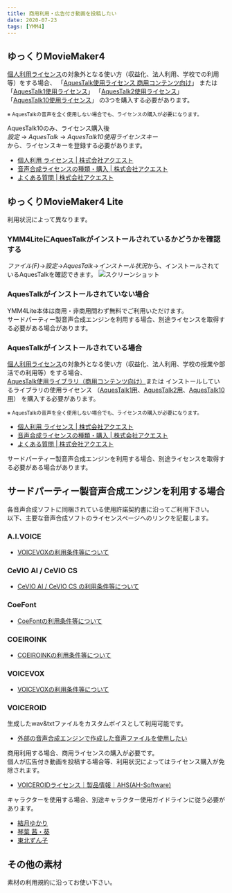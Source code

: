 ```yaml
---
title: 商用利用・広告付き動画を投稿したい
date: 2020-07-23
tags: [YMM4]
---
```

## ゆっくりMovieMaker4
[個人利用ライセンス](https://www.a-quest.com/licence_free.html)の対象外となる使い方（収益化、法人利用、学校での利用等）をする場合、
「[AquesTalk使用ライセンス 商用コンテンツ向け](https://a-quest.shop/items/612f3df7a92a78306d48a4ae)」
または
「[AquesTalk1使用ライセンス](https://a-quest.shop/items/614bc3f6e1fb4c3334301db7)」
「[AquesTalk2使用ライセンス](https://a-quest.shop/items/612ff58684ca6375b53b1123)」
「[AquesTalk10使用ライセンス](https://a-quest.shop/items/612ff52a8696c74781ad4139)」
の3つを購入する必要があります。  

<small>
※ AquesTalkの音声を全く使用しない場合でも、ライセンスの購入が必要になります。
</small>

AquesTalk10のみ、ライセンス購入後  
*設定* → *AquesTalk* → *AquesTalk10使用ライセンスキー*  
から、ライセンスキーを登録する必要があります。

- [個人利用 ライセンス | 株式会社アクエスト](https://www.a-quest.com/licence_free.html)
- [音声合成ライセンスの種類・購入 | 株式会社アクエスト](https://www.a-quest.com/licence.html)
- [よくある質問 | 株式会社アクエスト](https://www.a-quest.com/faq.html)

## ゆっくりMovieMaker4 Lite
利用状況によって異なります。
### YMM4LiteにAquesTalkがインストールされているかどうかを確認する
*ファイル(F)*→*設定*→*AquesTalk*→*インストール状況*から、インストールされているAquesTalkを確認できます。
![スクリーンショット](商用利用・広告付き動画を投稿したい_4820.png)

### AquesTalkがインストールされていない場合
YMM4Lite本体は商用・非商用問わず無料でご利用いただけます。  
サードパーティー製音声合成エンジンを利用する場合、別途ライセンスを取得する必要がある場合があります。

### AquesTalkがインストールされている場合
[個人利用ライセンス](https://www.a-quest.com/licence_free.html)の対象外となる使い方（収益化、法人利用、学校の授業や部活での利用等）をする場合、
[AquesTalk使用ライブラリ（商用コンテンツ向け）](https://a-quest.shop/items/612f3df7a92a78306d48a4ae)または
インストールしているライブラリの使用ライセンス
（[AquesTalk1用](https://a-quest.shop/items/614bc3f6e1fb4c3334301db7)、[AquesTalk2用](https://a-quest.shop/items/612ff58684ca6375b53b1123)、[AquesTalk10用](https://a-quest.shop/items/612ff52a8696c74781ad4139)）
を購入する必要があります。

<small>
※ AquesTalkの音声を全く使用しない場合でも、ライセンスの購入が必要になります。
</small>

- [個人利用 ライセンス | 株式会社アクエスト](https://www.a-quest.com/licence_free.html)
- [音声合成ライセンスの種類・購入 | 株式会社アクエスト](https://www.a-quest.com/licence.html)
- [よくある質問 | 株式会社アクエスト](https://www.a-quest.com/faq.html)

サードパーティー製音声合成エンジンを利用する場合、別途ライセンスを取得する必要がある場合があります。

## サードパーティー製音声合成エンジンを利用する場合
各音声合成ソフトに同梱されている使用許諾契約書に沿ってご利用下さい。  
以下、主要な音声合成ソフトのライセンスページへのリンクを記載します。  

### A.I.VOICE
- [VOICEVOXの利用条件等について](/ymm4/faq/ゆっくりボイス/AIVOICEを使用する/#利用条件等)

### CeVIO AI / CeVIO CS
- [CeVIO AI / CeVIO CS の利用条件等について](/ymm4/faq/ゆっくりボイス/CeVIOを使用する/#利用条件等)

### CoeFont
- [CoeFontの利用条件等について](/ymm4/faq/ゆっくりボイス/CoeFontを利用する/#利用条件等)

### COEIROINK
- [COEIROINKの利用条件等について](/ymm4/faq/ゆっくりボイス/COEIROINK使用する/#利用条件等)

### VOICEVOX
- [VOICEVOXの利用条件等について](/ymm4/faq/ゆっくりボイス/VOICEVOXを使用する/#利用条件等)

### VOICEROID
生成したwav&txtファイルをカスタムボイスとして利用可能です。
- [外部の音声合成エンジンで作成した音声ファイルを使用したい](/faq/ゆっくりボイス/外部の音声合成エンジンで作成した音声ファイルを使用したい/)

商用利用する場合、商用ライセンスの購入が必要です。  
個人が広告付き動画を投稿する場合等、利用状況によってはライセンス購入が免除されます。

- [VOICEROIDライセンス｜製品情報｜AHS(AH-Software)](https://www.ah-soft.com/voiceroid/license/license.html)

キャラクターを使用する場合、別途キャラクター使用ガイドラインに従う必要があります。
- [結月ゆかり](https://www.ah-soft.com/vocaloid/yukari/charactor_guide.html)
- [琴葉 茜・葵](https://www.ai-j.jp/kotonoha/)
- [東北ずん子](https://zunko.jp/guideline.html)

<Flex>
    <AmazonCard item="B072LN3WM8"/>
    <AmazonCard item="B078213JVP"/>
    <AmazonCard item="B071LJJG9H"/>
    <AmazonCard item="B01MF9A8SM"/>
</Flex>

## その他の素材
素材の利用規約に沿ってお使い下さい。
